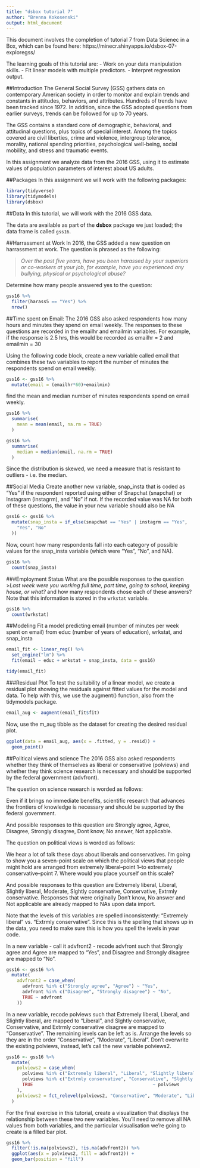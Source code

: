 ---
title: "dsbox tutorial 7"
author: "Brenna Kokosenski"
output: html_document
---
This document involves the completion of tutorial 7 from Data Scienec in a Box, which can be found here: https://minecr.shinyapps.io/dsbox-07-exploregss/

The learning goals of this tutorial are:
- Work on your data manipulation skills.
- Fit linear models with multiple predictors.
- Interpret regression output.

##Introduction
The General Social Survey (GSS) gathers data on contemporary American society in order to monitor and explain trends and constants in attitudes, behaviors, and attributes. Hundreds of trends have been tracked since 1972. In addition, since the GSS adopted questions from earlier surveys, trends can be followed for up to 70 years.

The GSS contains a standard core of demographic, behavioral, and attitudinal questions, plus topics of special interest. Among the topics covered are civil liberties, crime and violence, intergroup tolerance, morality, national spending priorities, psychological well-being, social mobility, and stress and traumatic events.

In this assignment we analyze data from the 2016 GSS, using it to estimate values of population parameters of interest about US adults.

##Packages
In this assignment we will work with the following packages:
```{r}
library(tidyverse)
library(tidymodels)
library(dsbox)
```
##Data
In this tutorial, we will work with the 2016 GSS data.

The data are available as part of the **dsbox** package we just loaded; the data frame is called `gss16`.

##Harrassment at Work
In 2016, the GSS added a new question on harrassment at work. 
The question is phrased as the following:

>*Over the past five years, have you been harassed by your superiors or co-workers at your job, for example, have you experienced any bullying, physical or psychological abuse?*

Determine how many people answered yes to the question:
```{r}
gss16 %>%
  filter(harass5 == "Yes") %>%
  nrow()
```

##Time spent on Email:
The 2016 GSS also asked respondents how many hours and minutes they spend on email weekly. The responses to these questions are recorded in the emailhr and emailmin variables. For example, if the response is 2.5 hrs, this would be recorded as emailhr = 2 and emailmin = 30

Using the following code block, create a new variable called email that combines these two variables to report the number of minutes the respondents spend on email weekly.

```{r}
gss16 <- gss16 %>%
  mutate(email = (emailhr*60)+emailmin)
```

 find the mean and median number of minutes respondents spend on email weekly.
```{r}
gss16 %>%
  summarise(
    mean = mean(email, na.rm = TRUE)
  )

gss16 %>%
  summarise(
    median = median(email, na.rm = TRUE)
  )

```

Since the distribution is skewed, we need a measure that is resistant to outliers - i.e. the median.

##Social Media
Create another new variable, snap_insta that is coded as “Yes” if the respondent reported using either of Snapchat (snapchat) or Instagram (instagrm), and “No” if not. If the recorded value was NA for both of these questions, the value in your new variable should also be NA
```{r}
gss16 <- gss16 %>%
  mutate(snap_insta = if_else(snapchat == "Yes" | instagrm == "Yes",
    "Yes", "No"
  ))
```

 
 Now, count how many respondents fall into each category of possible values for the snap_insta variable (which were “Yes”, “No”, and NA).
```{r}
gss16 %>%
  count(snap_insta)
```
 
###Employment Status
What are the possible responses to the question
>*Last week were you working full time, part time, going to school, keeping house, or what?* 
and how many respondents chose each of these answers? 
Note that this information is stored in the `wrkstat` variable.

```{r}
gss16 %>%
  count(wrkstat)
```

##Modeling
Fit a model predicting email (number of minutes per week spent on email) from educ (number of years of education), wrkstat, and snap_insta
```{r}
email_fit <- linear_reg() %>%
  set_engine("lm") %>%
  fit(email ~ educ + wrkstat + snap_insta, data = gss16)

tidy(email_fit)
```

###Residual Plot
To test the suitability of a linear model, we create a residual plot showing the residuals against fitted values for the model and data. To help with this, we use the augment() function, also from the tidymodels package.
```{r}
email_aug <- augment(email_fit$fit)
```

Now, use the m_aug tibble as the dataset for creating the desired residual plot.
```{r}
ggplot(data = email_aug, aes(x = .fitted, y = .resid)) +
  geom_point()
```

##Political views and science
The 2016 GSS also asked respondents whether they think of themselves as liberal or conservative (polviews) and whether they think science research is necessary and should be supported by the federal government (advfront).

The question on science research is worded as follows:

Even if it brings no immediate benefits, scientific research that advances the frontiers of knowledge is necessary and should be supported by the federal government.

And possible responses to this question are Strongly agree, Agree, Disagree, Strongly disagree, Dont know, No answer, Not applicable.

The question on political views is worded as follows:

We hear a lot of talk these days about liberals and conservatives. I’m going to show you a seven-point scale on which the political views that people might hold are arranged from extremely liberal–point 1–to extremely conservative–point 7. Where would you place yourself on this scale?

And possible responses to this question are Extremely liberal, Liberal, Slightly liberal, Moderate, Slghtly conservative, Conservative, Extrmly conservative. Responses that were originally Don’t know, No answer and Not applicable are already mapped to NAs upon data import.

Note that the levels of this variables are spelled inconsistently: "Extremely liberal" vs. "Extrmly conservative". Since this is the spelling that shows up in the data, you need to make sure this is how you spell the levels in your code.

In a new variable - call it advfront2 - recode advfront such that Strongly agree and Agree are mapped to "Yes", and Disagree and Strongly disagree are mapped to "No".
```{r}
gss16 <- gss16 %>%
  mutate(
    advfront2 = case_when(
      advfront %in% c("Strongly agree", "Agree") ~ "Yes",
      advfront %in% c("Disagree", "Strongly disagree") ~ "No",
      TRUE ~ advfront
    ))
```

In a new variable, recode polviews such that Extremely liberal, Liberal, and Slightly liberal, are mapped to "Liberal", and Slghtly conservative, Conservative, and Extrmly conservative disagree are mapped to "Conservative". The remaining levels can be left as is. Arrange the levels so they are in the order “Conservative”, “Moderate”, “Liberal”. Don’t overwrite the existing polviews, instead, let’s call the new variable polviews2.
```{r}
gss16 <- gss16 %>%
  mutate(
    polviews2 = case_when(
      polviews %in% c("Extremely liberal", "Liberal", "Slightly liberal") ~ "Liberal",
      polviews %in% c("Extrmly conservative", "Conservative", "Slghtly conservative") ~ "Conservative",
      TRUE                                             ~ polviews
    ),
    polviews2 = fct_relevel(polviews2, "Conservative", "Moderate", "Liberal")
  )
```

For the final exercise in this tutorial, create a visualization that displays the relationship between these two new variables. You’ll need to remove all NA values from both variables, and the particular visualisation we’re going to create is a filled bar plot.
```{r}
gss16 %>%
  filter(!is.na(polviews2), !is.na(advfront2)) %>%
  ggplot(aes(x = polviews2, fill = advfront2)) +
  geom_bar(position = "fill")
```

